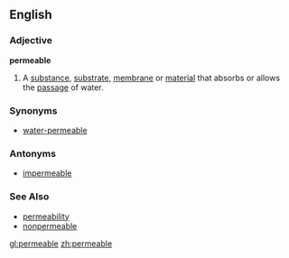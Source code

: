 ==English==

===Adjective===
'''permeable'''
# A [[substance]], [[substrate]], [[membrane]] or [[material]] that absorbs or allows the [[passage]] of water.

===Synonyms===
*[[water-permeable]]

===Antonyms===
*[[impermeable]]

===See Also===
*[[permeability]]
*[[nonpermeable]]

[[gl:permeable]]
[[zh:permeable]]